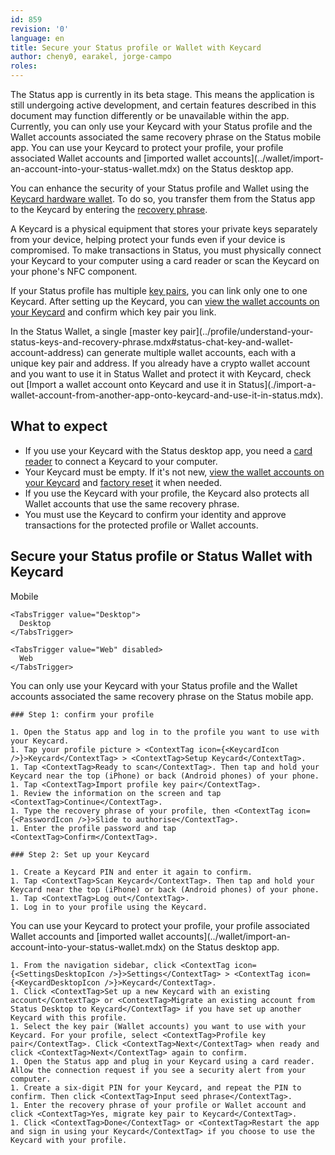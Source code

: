 ```yaml
---
id: 859
revision: '0'
language: en
title: Secure your Status profile or Wallet with Keycard
author: cheny0, earakel, jorge-campo
roles:
---
```


<Admonition type="beta" status="Status app is currently in beta stage">
  The Status app is currently in its beta stage. This means the application is still undergoing active development, and certain features described in this document may function differently or be unavailable within the app.
</Admonition>

<Admonition type="info">
  Currently, you can only use your Keycard with your Status profile and the Wallet accounts associated the same recovery phrase on the Status mobile app. You can use your Keycard to protect your profile, your profile associated Wallet accounts and [imported wallet accounts](../wallet/import-an-account-into-your-status-wallet.mdx) on the Status desktop app.
</Admonition>

You can enhance the security of your Status profile and Wallet using the [Keycard hardware wallet](https://status.app/keycard)<ExternalIcon />. To do so, you transfer them from the Status app to the Keycard by entering the [recovery phrase](../profile/understand-your-status-keys-and-recovery-phrase.mdx#about-your-recovery-phrase).

A Keycard is a physical equipment that stores your private keys separately from your device, helping protect your funds even if your device is compromised. To make transactions in Status, you must physically connect your Keycard to your computer using a card reader or scan the Keycard on your phone's NFC component.

If your Status profile has multiple [key pairs](../profile/understand-your-status-keys-and-recovery-phrase.mdx#about-your-status-keys), you can link only one to one Keycard. After setting up the Keycard, you can [view the wallet accounts on your Keycard](./view-the-profile-or-wallet-accounts-on-your-keycard.mdx) and confirm which key pair you link.

<Admonition type="info">
  In the Status Wallet, a single [master key pair](../profile/understand-your-status-keys-and-recovery-phrase.mdx#status-chat-key-and-wallet-account-address) can generate multiple wallet accounts, each with a unique key pair and address.
</Admonition>

<Admonition type="tip">
  If you already have a crypto wallet account and you want to use it in Status Wallet and protect it with Keycard, check out [Import a wallet account onto Keycard and use it in Status](./import-a-wallet-account-from-another-app-onto-keycard-and-use-it-in-status.mdx).
</Admonition>

## What to expect

- If you use your Keycard with the Status desktop app, you need a [card reader](./keycard-faq.mdx) to connect a Keycard to your computer.
- Your Keycard must be empty. If it's not new, [view the wallet accounts on your Keycard](./view-the-profile-or-wallet-accounts-on-your-keycard.mdx) and [factory reset](./factory-reset-your-keycard.mdx) it when needed.
- If you use the Keycard with your profile, the Keycard also protects all Wallet accounts that use the same recovery phrase.
- You must use the Keycard to confirm your identity and approve transactions for the protected profile or Wallet accounts.

## Secure your Status profile or Status Wallet with Keycard

<Tabs defaultValue="Mobile">
  <TabsList size={32}>
    <TabsTrigger value="Mobile">
      Mobile
    </TabsTrigger>

    <TabsTrigger value="Desktop">
      Desktop
    </TabsTrigger>

    <TabsTrigger value="Web" disabled>
      Web
    </TabsTrigger>
  </TabsList>

  <TabsContent value="Mobile">
    You can only use your Keycard with your Status profile and the Wallet accounts associated the same recovery phrase on the Status mobile app.

    ### Step 1: confirm your profile

    1. Open the Status app and log in to the profile you want to use with your Keycard.
    1. Tap your profile picture > <ContextTag icon={<KeycardIcon />}>Keycard</ContextTag> > <ContextTag>Setup Keycard</ContextTag>.
    1. Tap <ContextTag>Ready to scan</ContextTag>. Then tap and hold your Keycard near the top (iPhone) or back (Android phones) of your phone.
    1. Tap <ContextTag>Import profile key pair</ContextTag>.
    1. Review the information on the screen and tap <ContextTag>Continue</ContextTag>.
    1. Type the recovery phrase of your profile, then <ContextTag icon={<PasswordIcon />}>Slide to authorise</ContextTag>.
    1. Enter the profile password and tap <ContextTag>Confirm</ContextTag>.

    ### Step 2: Set up your Keycard

    1. Create a Keycard PIN and enter it again to confirm.
    1. Tap <ContextTag>Scan Keycard</ContextTag>. Then tap and hold your Keycard near the top (iPhone) or back (Android phones) of your phone.
    1. Tap <ContextTag>Log out</ContextTag>.
    1. Log in to your profile using the Keycard.
  </TabsContent>

  <TabsContent value="Desktop">
    You can use your Keycard to protect your profile, your profile associated Wallet accounts and [imported wallet accounts](../wallet/import-an-account-into-your-status-wallet.mdx) on the Status desktop app.

    1. From the navigation sidebar, click <ContextTag icon={<SettingsDesktopIcon />}>Settings</ContextTag> > <ContextTag icon={<KeycardDesktopIcon />}>Keycard</ContextTag>.
    1. Click <ContextTag>Set up a new Keycard with an existing account</ContextTag> or <ContextTag>Migrate an existing account from Status Desktop to Keycard</ContextTag> if you have set up another Keycard with this profile.
    1. Select the key pair (Wallet accounts) you want to use with your Keycard. For your profile, select <ContextTag>Profile key pair</ContextTag>. Click <ContextTag>Next</ContextTag> when ready and click <ContextTag>Next</ContextTag> again to confirm.
    1. Open the Status app and plug in your Keycard using a card reader. Allow the connection request if you see a security alert from your computer.
    1. Create a six-digit PIN for your Keycard, and repeat the PIN to confirm. Then click <ContextTag>Input seed phrase</ContextTag>.
    1. Enter the recovery phrase of your profile or Wallet account and click <ContextTag>Yes, migrate key pair to Keycard</ContextTag>.
    1. Click <ContextTag>Done</ContextTag> or <ContextTag>Restart the app and sign in using your Keycard</ContextTag> if you choose to use the Keycard with your profile.
  </TabsContent>
</Tabs>

